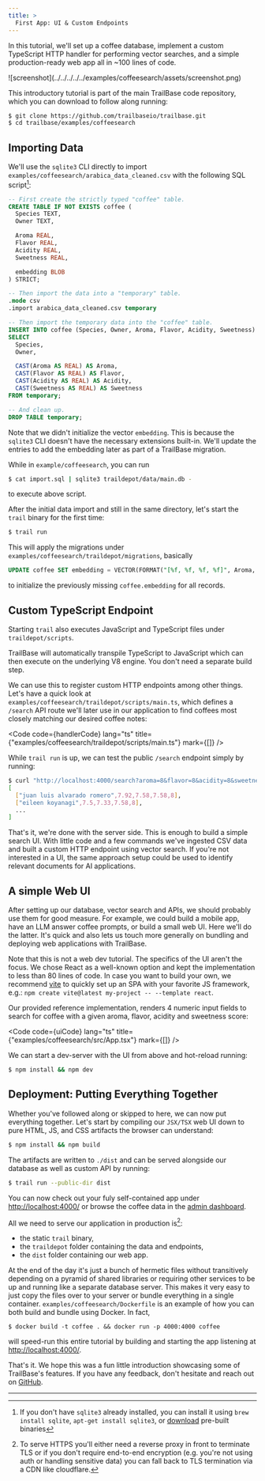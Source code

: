 ```yaml
---
title: >
  First App: UI & Custom Endpoints
---
```



In this tutorial, we'll set up a coffee database, implement a custom TypeScript
HTTP handler for performing vector searches, and a simple production-ready web app
all in ~100 lines of code.


<div class="flex justify-center">
  <div class="w-[80%] shadow-lg	 ">
    ![screenshot](../../../../../examples/coffeesearch/assets/screenshot.png)
  </div>
</div>

<div class="h-[24px]" />

This introductory tutorial is part of the main TrailBase code repository, which
you can download to follow along running:

```bash
$ git clone https://github.com/trailbaseio/trailbase.git
$ cd trailbase/examples/coffeesearch
```


<Aside type="note" title="Getting TrailBase">
  <GettingTrailBase/>
</Aside>

## Importing Data

We'll use the `sqlite3` CLI directly to import
`examples/coffeesearch/arabica_data_cleaned.csv` with the following SQL script[^1]:

```sql
-- First create the strictly typed "coffee" table.
CREATE TABLE IF NOT EXISTS coffee (
  Species TEXT,
  Owner TEXT,

  Aroma REAL,
  Flavor REAL,
  Acidity REAL,
  Sweetness REAL,

  embedding BLOB
) STRICT;

-- Then import the data into a "temporary" table.
.mode csv
.import arabica_data_cleaned.csv temporary

-- Then import the temporary data into the "coffee" table.
INSERT INTO coffee (Species, Owner, Aroma, Flavor, Acidity, Sweetness)
SELECT
  Species,
  Owner,

  CAST(Aroma AS REAL) AS Aroma,
  CAST(Flavor AS REAL) AS Flavor,
  CAST(Acidity AS REAL) AS Acidity,
  CAST(Sweetness AS REAL) AS Sweetness
FROM temporary;

-- And clean up.
DROP TABLE temporary;
```

Note that we didn't initialize the vector `embedding`. This is because the
`sqlite3` CLI doesn't have the necessary extensions built-in.
We'll update the entries to add the embedding later as part of a TrailBase
migration.

While in `example/coffeesearch`, you can run

```bash
$ cat import.sql | sqlite3 traildepot/data/main.db -
```

to execute above script.

After the initial data import and still in the same directory, let's start the
`trail` binary for the first time:

```bash
$ trail run
```

This will apply the migrations under `examples/coffeesearch/traildepot/migrations`, basically

```sql
UPDATE coffee SET embedding = VECTOR(FORMAT("[%f, %f, %f, %f]", Aroma, Flavor, Acidity, Sweetness));
```

to initialize the previously missing `coffee.embedding` for all records.


## Custom TypeScript Endpoint

Starting `trail` also executes JavaScript and TypeScript files under
`traildepot/scripts`.

<Aside type="note">
  TrailBase will automatically transpile TypeScript to JavaScript which can
  then execute on the underlying V8 engine. You don't need a separate build
  step.
</Aside>

We can use this to register custom HTTP endpoints among other things.
Let's have a quick look at `examples/coffeesearch/traildepot/scripts/main.ts`,
which defines a `/search` API route we'll later use in our application to
find coffees most closely matching our desired coffee notes:


<Code
  code={handlerCode}
  lang="ts"
  title={"examples/coffeesearch/traildepot/scripts/main.ts"}
  mark={[]}
/>

While `trail run` is up, we can test the public `/search` endpoint simply by
running:

```bash
$ curl "http://localhost:4000/search?aroma=8&flavor=8&acidity=8&sweetness=8"
[
  ["juan luis alvarado romero",7.92,7.58,7.58,8],
  ["eileen koyanagi",7.5,7.33,7.58,8],
  ...
]
```

That's it, we're done with the server side. This is enough to build a simple
search UI.
With little code and a few commands we've ingested CSV data and built a custom
HTTP endpoint using vector search.
If you're not interested in a UI, the same approach setup could be used to
identify relevant documents for AI applications.

## A simple Web UI

After setting up our database, vector search and APIs, we should probably use
them for good measure. For example, we could build a mobile app, have an LLM
answer coffee prompts, or build a small web UI.
Here we'll do the latter. It's quick and also lets us touch more generally on
bundling and deploying web applications with TrailBase.

Note that this is not a web dev tutorial. The specifics of the UI aren't the
focus. We chose React as a well-known option and kept the implementation to
less than 80 lines of code.
In case you want to build your own, we recommend
[vite](https://vite.dev/guide/) to quickly set up an SPA with your favorite JS
framework, e.g.: `npm create vite@latest my-project -- --template react`.

Our provided reference implementation, renders 4 numeric input fields to search
for coffee with a given aroma, flavor, acidity and sweetness score:


<Code
  code={uiCode}
  lang="ts"
  title={"examples/coffeesearch/src/App.tsx"}
  mark={[]}
/>

We can start a dev-server with the UI from above and hot-reload running:

```bash
$ npm install && npm dev
```

## Deployment: Putting Everything Together

Whether you've followed along or skipped to here, we can now put everything
together.
Let's start by compiling our `JSX/TSX` web UI down to pure HTML, JS, and CSS
artifacts the browser can understand:

```bash
$ npm install && npm build
```

The artifacts are written to `./dist` and can be served alongside our database
as well as custom API by running:

```bash
$ trail run --public-dir dist
```

You can now check out your fuly self-contained app under
[http://localhost:4000/](http://localhost:4000/) or browse the coffee data in
the [admin dashboard](http://localhost:4000/_/admin).

All we need to serve our application in production is[^2]:

- the static `trail` binary,
- the `traildepot` folder containing the data and endpoints,
- the `dist` folder containing our web app.

At the end of the day it's just a bunch of hermetic files without transitively
depending on a pyramid of shared libraries or requiring other services to be up
and running like a separate database server.
This makes it very easy to just copy the files over to your server or bundle
everything in a single container.
`examples/coffeesearch/Dockerfile` is an example of how you can both build and
bundle using Docker. In fact,

```
$ docker build -t coffee . && docker run -p 4000:4000 coffee
```

will speed-run this entire tutorial by building and starting the app listening
at [http://localhost:4000/](http://localhost:4000/).

That's it. We hope this was a fun little introduction showcasing some of
TrailBase's features. If you have any feedback, don't hesitate and reach
out on [GitHub](https://github.com/trailbaseio/trailbase).

<div class="h-[50px]" />

----

[^1]:
    If you don't have `sqlite3` already installed, you can install it using
    `brew install sqlite`, `apt-get install sqlite3`, or
    [download](https://www.sqlite.org/download.html) pre-built binaries

[^2]:
    To serve HTTPS you'll either need a reverse proxy in front to terminate TLS
    or if you don't require end-to-end encryption (e.g. you're not using auth
    or handling sensitive data) you can fall back to TLS termination via a CDN
    like cloudflare.
